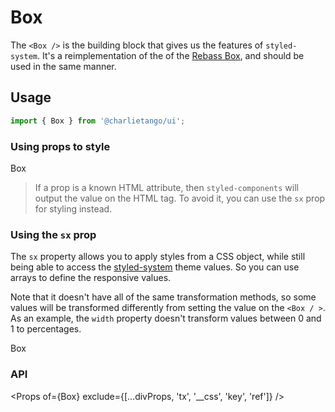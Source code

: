 
<Meta title="Components|Box" component={Box} />

# Box

The `<Box />` is the building block that gives us the features of `styled-system`. It's a
reimplementation of the of the [Rebass Box](https://rebassjs.org/box), and should be used in the
same manner.

## Usage

```jsx harmony
import { Box } from '@charlietango/ui';
```

### Using props to style

<Preview>
  <Box p={5} fontSize={4} w={[1, 1, 0.5]} color="white" bg="blue">
    Box
  </Box>
</Preview>

> If a prop is a known HTML attribute, then `styled-components` will output the value on the HTML
> tag. To avoid it, you can use the `sx` prop for styling instead.

### Using the `sx` prop

The `sx` property allows you to apply styles from a CSS object, while still being able to access the
[styled-system](https://styled-system.com/) theme values. So you can use arrays to define the
responsive values.

Note that it doesn't have all of the same transformation methods, so some values will be transformed
differently from setting the value on the `<Box / >`. As an example, the `width` property doesn't
transform values between 0 and 1 to percentages.

<Preview>
  <Box
    sx={{
      p: 5,
      fontSize: 4,
      width: ['100%', null, '50%'],
      color: 'white',
      bg: 'blue',
    }}
  >
    Box
  </Box>
</Preview>

### API

<Props of={Box} exclude={[...divProps, 'tx', '__css', 'key', 'ref']} />
